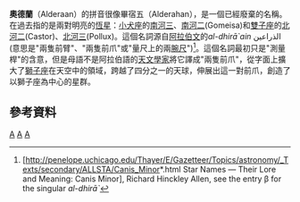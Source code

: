 {{for|星際大戰系列的虛構星球|奧德蘭 (星際大戰)}}

'''奧德蘭'''（Alderaan）的拼音很像畢宿五（Alderahan），是一個已經廢棄的名稱。在過去指的是兩對明亮的[[恆星|恆星]]：[[小犬座|小犬座]]的[[南河三|南河三]]、[[南河二|南河二]](Gomeisa)和[[雙子座|雙子座]]的[[北河二|北河二]](Castor)、[[北河三|北河三]](Pollux)。這個名詞源自[[阿拉伯文|阿拉伯文]]的''al-dhirā`ain'' الذراعين (意思是"兩隻前臂"、"兩隻前爪"或"量尺上的兩[[腕尺|腕尺]]")<ref>[http://penelope.uchicago.edu/Thayer/E/Gazetteer/Topics/astronomy/_Texts/secondary/ALLSTA/Canis_Minor*.html Star Names — Their Lore and Meaning: Canis Minor], Richard Hinckley Allen, see the entry β for the singular ''al-dhirā`''</ref>。這個名詞最初只是"測量桿"的含意，但是母語不是阿拉伯語的[[天文學家|天文學家]]將它譯成"兩隻前爪"，從字面上擴大了[[獅子座|獅子座]]在天空中的領域，跨越了四分之一的天球，伸展出這一對前爪，創造了以獅子座為中心的星群。

== 參考資料 ==
{{Reflist}}

{{恆星小作品}}

[[Category:星群|A]]
[[Category:雙子座|A]]
[[Category:小犬座|A]]